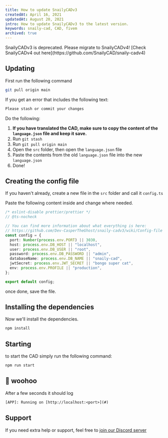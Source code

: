 ```yaml
---
title: How to update SnailyCADv3
createdAt: April 16, 2021
updatedAt: August 20, 2021
intro: How to update SnailyCADv3 to the latest version.
keywords: snaily-cad, CAD, fivem
archived: true
---
```


<Info color="#F59E0B" title="Deprecation warning">
  SnailyCADv3 is deprecated. Please migrate to SnailyCADv4! [Check SnailyCADv4 out
  here](https://github.com/SnailyCAD/snaily-cadv4)
</Info>

## Updating

First run the following command

```bash --command=true
git pull origin main
```

If you get an error that includes the following text:

```txt
Please stash or commit your changes
```

Do the following:

1. **If you have translated the CAD, make sure to copy the content of the `language.json` file and keep it save.**
2. Run `git stash`
3. Run `git pull origin main`
4. Open the `src` folder, then open the `language.json` file
5. Paste the contents from the old `language.json` file into the new `language.json`
6. Done!

## Creating the config file

If you haven't already, create a new file in the `src` folder and call it `config.ts`

Paste the following content inside and change where needed.

```typescript title="src/config.ts"
/* eslint-disable prettier/prettier */
// @ts-nocheck

// You can find more information about what everything is here:
// https://github.com/Dev-CasperTheGhost/snaily-cadv3/wiki/Config-file
const config = {
  port: Number(process.env.PORT) || 3030,
  host: process.env.DB_HOST || "localhost",
  user: process.env.DB_USER || "root",
  password: process.env.DB_PASSWORD || "admin",
  databaseName: process.env.DB_NAME || "snaily-cad",
  jwtSecret: process.env.JWT_SECRET || "bongo super cat",
  env: process.env.PROFILE || "production",
};

export default config;
```

once done, save the file.

## Installing the dependencies

Now we'll install the dependencies.

```bash --command=true
npm install
```

## Starting

to start the CAD simply run the following command:

```bash --command=true
npm run start
```

## 🎉 woohoo

After a few seconds it should log

```txt
[APP]: Running on [http://localhost:<port>](#)
```

## Support

If you need extra help or support, feel free to [join our Discord server](https://discord.gg/eGnrPqEH7U)
